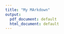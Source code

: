 ```yaml
---
title: "My MArkdown"
output:
  pdf_document: default
  html_document: default
---
```


```r

```

